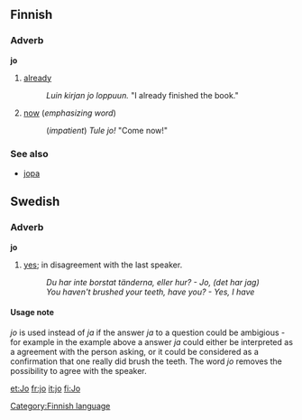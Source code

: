 ==Finnish==

===Adverb===
'''jo'''

# [[already]]
#: ''Luin kirjan jo loppuun.'' "I already finished the book."
# [[now]] (''emphasizing word'')
#: (''impatient'') ''Tule jo!'' "Come now!"

===See also===
*[[jopa#Finnish|jopa]]

==Swedish==
===Adverb===
'''jo'''
#[[yes]]; in disagreement with the last speaker.
#:''Du har inte borstat tänderna, eller hur? - Jo, (det har jag)''
#:''You haven't brushed your teeth, have you? - Yes, I have''

====Usage note====
''jo'' is used instead of ''ja'' if the answer ''ja'' to a question could be ambigious - for example in the example above a answer ''ja'' could either be interpreted as a agreement with the person asking, or it could be considered as a confirmation that one really did brush the teeth. The word ''jo'' removes the possibility to agree with the speaker. 


[[Category:Finnish language]]

[[et:Jo]]
[[fr:jo]]
[[it:jo]]
[[fi:Jo]]